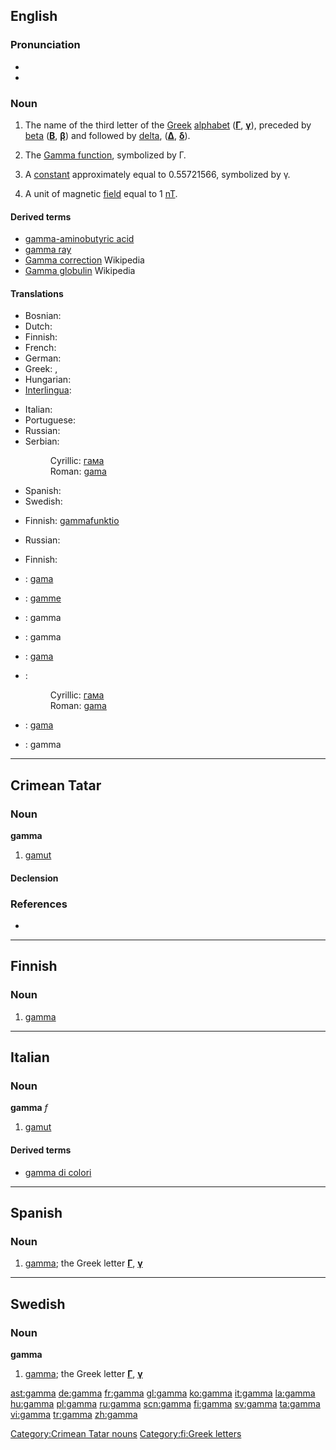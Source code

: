 {{letter_disp2|beta|[[image:Greek_uc_gamma.png|33px]][[image:Greek_lc_gamma.png|28px]] |delta|γάμα|Γ|γ}}
==English==

===Pronunciation===
* {{IPA|/gæmə/}}
* {{rhymes|æmə}}

===Noun===
{{en-noun}}

# The name of the third letter of the [[Greek]] [[alphabet]] ('''[[Γ]]''', '''[[γ]]'''), preceded by [[beta]] ('''[[Β]]''', '''[[β]]''') and followed by [[delta]], ('''[[Δ]]''', '''[[δ]]''').
# {{context|mathematics}} The [[w:Gamma function|Gamma function]], symbolized by Γ.
# {{context|mathematics}} A [[constant]] approximately equal to 0.55721566, symbolized by γ.
# {{context|physics}} A unit of magnetic [[field]] equal to 1 [[nT]].

====Derived terms====
* [[gamma-aminobutyric acid]]
* [[gamma ray]]
* [[w:Gamma correction|Gamma correction]] Wikipedia
* [[w:Gamma globulin|Gamma globulin]] Wikipedia

====Translations====
{{trans-top|the name of the third letter of the Greek alphabet}}
* Bosnian: {{t-|bs|gama}}
* Dutch: {{t-|nl|gamma|m|f}}
* Finnish: {{t+|fi|gamma}}
* French: {{t+|fr|gamme|f}}
* German: {{t+|de|Gamma|n}}
* Greek: {{t+|el|γάμμα|f|tr=gámma|sc=Grek}}, {{t+|el|γάμα|f|tr=gáma|sc=Grek}}
* Hungarian: {{t+|hu|gamma}}
* [[Interlingua]]: {{t-|ia|gamma|xs=Interlingua}}
{{trans-mid}}
* Italian: {{t+|it|gamma}}
* Portuguese: {{t-|pt|gama|m}}
* Russian: {{t|ru|гамма|f|tr=gámma|sc=Cyrl}}
* Serbian:
*: Cyrillic: [[гама]]
*: Roman: [[gama]]
* Spanish: {{t-|es|gamma|f}}
* Swedish: {{t+|sv|gamma}}
{{trans-bottom}}

{{trans-top|the Gamma function}}
* Finnish: [[gammafunktio]]
{{trans-mid}}
* Russian: {{t|ru|гамма-функция|f|tr=gámma-fúnkcija|sc=Cyrl}}
{{trans-bottom}}

{{trans-top|a constant}}
* Finnish: {{t+|fi|gamma}}
{{trans-mid}}
{{trans-bottom}}

{{trans-top|a unit of magnetic field}}
{{trans-mid}}
{{trans-bottom}}

{{checktrans-top}}
* {{ttbc|Bosnian}}: [[gama]]
* {{ttbc|French}}: [[gamme]] {{f}}
* {{ttbc|Interlingua}}: gamma
* {{ttbc|Italian}}: gamma
* {{ttbc|Portuguese}}: [[gama]] {{m}}
{{checktrans-mid}}
* {{ttbc|Serbian}}:
*: Cyrillic: [[гама]]
*: Roman: [[gama]]
* {{ttbc|Spanish}}: [[gama]] {{f}}
* {{ttbc|Swedish}}: gamma
{{checktrans-bottom}}

----

==Crimean Tatar==

===Noun===
'''gamma'''

# [[gamut]]

====Declension====
{{crh-latin-noun|nıñ|ğa|nı|da|dan}}

===References===
* {{R:Useinov-Mireev 2002}}

[[Category:Crimean Tatar nouns]]

----

==Finnish==

===Noun===
{{fi-noun}}

# [[#English|gamma]]

[[Category:fi:Greek letters]]

----

==Italian==

===Noun===
'''gamma''' ''f''

# [[gamut]]

====Derived terms====
* [[gamma di colori]]<!-- only if it's a set-phrase -->

----

==Spanish==

===Noun===
{{es-noun-f}}

# [[gamma]]; the Greek letter '''[[Γ]]''', '''[[γ]]'''

----

==Swedish==

===Noun===
'''gamma'''

# [[gamma]]; the Greek letter '''[[Γ]]''', '''[[γ]]'''

[[ast:gamma]]
[[de:gamma]]
[[fr:gamma]]
[[gl:gamma]]
[[ko:gamma]]
[[it:gamma]]
[[la:gamma]]
[[hu:gamma]]
[[pl:gamma]]
[[ru:gamma]]
[[scn:gamma]]
[[fi:gamma]]
[[sv:gamma]]
[[ta:gamma]]
[[vi:gamma]]
[[tr:gamma]]
[[zh:gamma]]